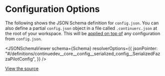 
# Configuration Options

The following shows the JSON Schema definition for `config.json`. You can also define a partial `config.json` object in a file called `.continuerc.json` at the root of your workspace. This will be [applied on top of](https://github.com/continuedev/continue/blob/74c1eb5e25c517c575f72d26227d31d5d2ea18ed/extensions/vscode/src/ideProtocol.ts#L165-L173) any configuration from `config.json`.

<JSONSchemaViewer
  schema={Schema}
  resolverOptions={{
    jsonPointer:
      "#/definitions/continuedev__core__config__serialized_config__SerializedFazzaPilotConfig",
  }}
/>

[View the source](https://github.com/continuedev/continue/blob/main/extensions/vscode/config_schema.json)
